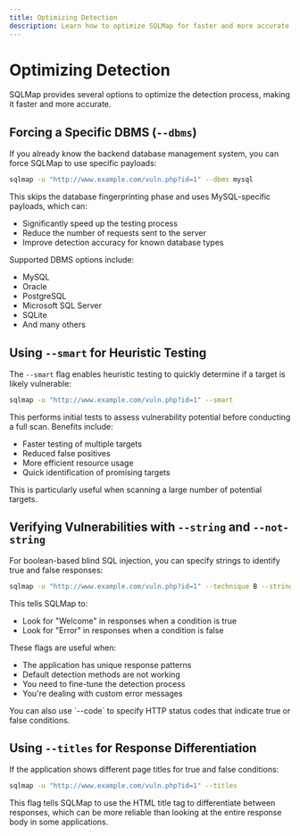```yaml
---
title: Optimizing Detection
description: Learn how to optimize SQLMap for faster and more accurate vulnerability detection
---
```


# Optimizing Detection

SQLMap provides several options to optimize the detection process, making it faster and more accurate.

## Forcing a Specific DBMS (`--dbms`)

If you already know the backend database management system, you can force SQLMap to use specific payloads:

```bash
sqlmap -u "http://www.example.com/vuln.php?id=1" --dbms mysql
```

This skips the database fingerprinting phase and uses MySQL-specific payloads, which can:
- Significantly speed up the testing process
- Reduce the number of requests sent to the server
- Improve detection accuracy for known database types

Supported DBMS options include:
- MySQL
- Oracle
- PostgreSQL
- Microsoft SQL Server
- SQLite
- And many others

## Using `--smart` for Heuristic Testing

The `--smart` flag enables heuristic testing to quickly determine if a target is likely vulnerable:

```bash
sqlmap -u "http://www.example.com/vuln.php?id=1" --smart
```

This performs initial tests to assess vulnerability potential before conducting a full scan. Benefits include:
- Faster testing of multiple targets
- Reduced false positives
- More efficient resource usage
- Quick identification of promising targets

This is particularly useful when scanning a large number of potential targets.

## Verifying Vulnerabilities with `--string` and `--not-string`

For boolean-based blind SQL injection, you can specify strings to identify true and false responses:

```bash
sqlmap -u "http://www.example.com/vuln.php?id=1" --technique B --string "Welcome" --not-string "Error"
```

This tells SQLMap to:
- Look for "Welcome" in responses when a condition is true
- Look for "Error" in responses when a condition is false

These flags are useful when:
- The application has unique response patterns
- Default detection methods are not working
- You need to fine-tune the detection process
- You're dealing with custom error messages

<Note title="Tip">
You can also use `--code` to specify HTTP status codes that indicate true or false conditions.
</Note>

## Using `--titles` for Response Differentiation

If the application shows different page titles for true and false conditions:

```bash
sqlmap -u "http://www.example.com/vuln.php?id=1" --titles
```

This flag tells SQLMap to use the HTML title tag to differentiate between responses, which can be more reliable than looking at the entire response body in some applications.
